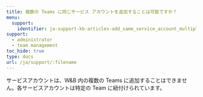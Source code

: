 ---
title: 複数の Teams に同じサービス アカウントを追加することは可能ですか？
menu:
  support:
    identifier: ja-support-kb-articles-add_same_service_account_multiple_teams
support:
  - administrator
  - team management
toc_hide: true
type: docs
url: /ja/support/:filename
---
サービスアカウントは、W&B 内の複数の Teams に追加することはできません。各サービスアカウントは特定の Team に紐付けられています。